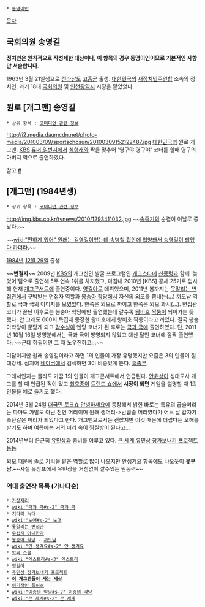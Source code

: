 * [[동명이인]]

[[목차]]

== 국회의원 송영길 ==
'''정치인은 원칙적으로 작성제한 대상이나, 이 항목의 경우 동명이인이므로 기본적인 사항만 서술합니다.'''

1963년 3월 21일생으로 [[전라남도]] [[고흥군]] 출생. [[대한민국]]의 [[새정치민주연합]] 소속의 정치인. 과거 18대 [[국회의원]] 및 [[인천광역시]] 시장을 맡았었다.

== 원로 [개그맨] 송영길 ==
 * 상위 항목 : [[코미디언 관련 정보]]
http://i2.media.daumcdn.net/photo-media/201003/09/sportschosun/20100309152122487.jpg
[[대한민국]]의 원로 개그맨. [[KBS]] [[유머 일번지]]에서 [[심형래]]와 짝을 맞추어 '영구야 영구야' 코너를 할때 영구의 아버지 역으로 출연하였다.

참고 [http://news.chosun.com/site/data/html_dir/2010/03/09/2010030900991.html #]

== [개그맨] (1984년생) ==
 * 상위 항목 : [[코미디언 관련 정보]]
http://img.kbs.co.kr/tvnews/2010/1293411032.jpg
~~[[송중기]]의 순결이 이날로 쫑났다.~~

~~[[wiki:"편하게 있어" 원래는 김영길이었는데 송병철 집안에 입양돼서 송영길이 되었다 카더라]].~~

[[1984년]] [[12월 29일]] 출생. 

~~'''변절자'''~~ 2009년 [[KBS]]의 개그신인 발굴 프로그램인 [[개그스타]]에 [[신종령]]과 함께 '늦었어'팀으로 출연해 5주 연속 1위를 차지했고, 마침내 2010년 [KBS] 공채 25기로 입사해 현재 [[개그콘서트]]에 출연중이다. [[영길아]]로 데뷔했으며, 2011년 봄까지는 [[못말리는 변접관]]에서 구박받는 면접자 역할과 [[봉숭아 학당]]에서 자신의 외모를 뽐내는(…) 까도남 역할로 극과 극의 이미지를 보였었다. 한쪽은 외모로 까이고 한쪽은 외모 과시(...). 변접관 코너가 끝난 이후로는 봉숭아 학당에만 출연했는데 갈수록 [[왕비호]] [[짝퉁]]이 되어가는 듯 했다. 안 그래도 600회 특집때 등장한 왕비호에게 왕비호 짝퉁이라고 까였다. 결국 봉숭아학당이 문닫게 되고 [[감수성]]이 엔딩 코너가 된 후로는 [[극과 극]]에 출연하였다. 단, 2011년 10월 16일 방영분에서는 극과 극이 방영되지 않았고 대신 달인 코너에 깜짝 출연했다. ~~근데 하필이면 그 때 노우진하고...~~

여담이지만 원래 송영길이라고 하면 1의 인물이 가장 유명했지만 요즘은 3의 인물이 절대강세. 심지어 [[네이버]]에서 검색하면 3이 비중있게 뜬다. [[흠좀무]].

그래서인지는 몰라도 가끔 1의 인물이 개그콘서트에서 언급된다. [[안윤상]]이 성대모사 개그를 할 때 언급된 적이 있고 [[최효종]]이 [[트렌드 쇼]]에서 '''시장이 되면''' 게임을 설명할 때 1의 인물을 예로 들기도 했다.

2014년 3월 24일 [[대국민 토크쇼 안녕하세요]]에 등장해서 밝힌 바로는 특유의 곱슬머리는 파마도 가발도 아닌 천연 머리이며 원래 생머리->반곱슬 머리였다가 어느 날 갑자기 폭탄같은 머리가 되었다고 한다. 개그맨으로서는 괜찮지만 이것 때문에 더럽다는 오해를 받기도 하며 여름에는 거의 머리 속이 찜질방이 된다고...

2014년부터 은근히 [[유민상]]과 콤비를 이루고 있다. [[큰 세계]],[[유민상 장가보내기 프로젝트]]등등

외모 때문에 솔로 기믹을 맡은 역할로 많이 나오지만 안생겨요 항목에도 나오듯이 '''유부남'''.~~사실 유장프에서 유민상을 거침없이 깔수있는 원동력~~

=== 역대 출연작 목록 (가나다순) ===
 * [[가장자리]]
 * [[wiki:"극과 극#s-2" 극과 극]]
 * [[기다려 늑대]]
 * [[wiki:"노애#s-2" 노애]]
 * [[못말리는 변접관]]
 * [[무섭지 아니한가]]
 * [[봉숭아 학당]] - [[까도남]]
 * [[wiki:"안 생겨요#s-2" 안 생겨요]]
 * [[앗싸 스쿨]]
 * [[wiki:"엑스트라#s-3" 엑스트라]]
 * [[영길아]]
 * [[유민상 장가보내기 프로젝트]]
 * '''[[이 개그맨들이 사는 세상]]'''
 * [[이기적인 특허소]]
 * [[wiki:"이층의 악당#s-2" 이층의 악당]]
 * [[wiki:"큰 세계#s-2" 큰 세계]]
